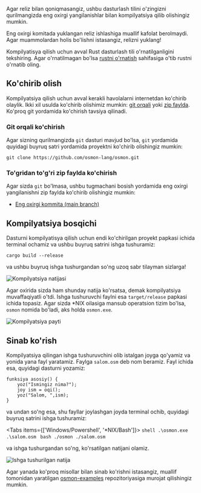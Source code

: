 
Agar reliz bilan qoniqmasangiz, ushbu dasturlash tilini o'zingizni qurilmangizda
eng oxirgi yangilanishlar bilan kompilyatsiya qilib olishingiz mumkin.

<Callout type="warning">
  Eng oxirgi komitada yuklangan reliz ishlashiga muallif kafolat berolmaydi. Agar
  muammolardan holis bo'lishni istasangiz, relizni yuklang!
</Callout>

Kompilyatisya qilish uchun avval Rust dasturlash tili o'rnatilganligini
tekshiring. Agar o'rnatilmagan bo'lsa [rustni o'rnatish](/devs/rust/install.md)
sahifasiga o'tib rustni o'rnatib oling.

## Ko'chirib olish

Kompilyatsiya qilish uchun avval kerakli havolalarni internetdan ko'chirib
olaylik. Ikki xil usulda ko'chirib olishimiz mumkin:
[git orqali](#git-orqali-kochirish) yoki
[zip faylda](#togridan-togri-zip-faylda-kochirish). Ko'proq git yordamida
ko'chirish tavsiya qilinadi.

### Git orqali ko'chirish

Agar sizning qurilmangizda `git` dasturi mavjud bo'lsa, `git` yordamida quyidagi
buyruq satri yordamida proyektni ko'chirib olishingiz mumkin:

```shell
git clone https://github.com/osmon-lang/osmon.git
```

### To'gridan to'g'ri zip faylda ko'chirish

Agar sizda `git` bo'lmasa, ushbu tugmachani bosish yordamida eng oxirgi
yangilanishni zip faylda ko'chirib olishingiz mumkin:

- [Eng oxirgi kommita (main branch)](https://github.com/osmon-lang/osmon/archive/refs/heads/main.zip)

## Kompilyatsiya bosqichi

Dasturni kompilyatisya qilish uchun endi ko'chirilgan proyekt papkasi ichida
terminal ochamiz va ushbu buyruq satrini ishga tushuramiz:

```shell
cargo build --release
```

va ushbu buyruq ishga tushurgandan so'ng uzoq sabr tilayman sizlarga!

![Kompilyatsiya natijasi](/devs/guide/compiled-binary.png)

Agar oxirida sizda ham shunday natija ko'rsatsa, demak kompilyatsiya
muvaffaqiyatli o'tdi. Ishga tushuruvchi faylni esa `target/release` papkasi
ichida topasiz. Agar sizda \*NIX oilasiga mansub operatsion tizim bo'lsa,
`osmon` nomida bo'ladi, aks holda `osmon.exe`.

![Kompilyatsiya payti](/devs/guide/osmon-compiled.png)

## Sinab ko'rish

Kompilyatsiya qilingan ishga tushuruvchini olib istalgan joyga qo'yamiz va
yonida yana fayl yaratamiz. Faylga `salom.osm` deb nom beramiz. Fayl ichida esa,
quyidagi dasturni yozamiz:

```
funksiya asosiy() {
    yoz("Ismingiz nima?");
    joy ism = oqi();
    yoz("Salom, ",ism);
}
```

va undan so'ng esa, shu fayllar joylashgan joyda terminal ochib, quyidagi buyruq
satrini ishga tushuramiz:

<Tabs items={['Windows/Powershell', '*NIX/Bash']}>
  <Tab>
    ```shell
    .\osmon.exe .\salom.osm
    ```
  </Tab>
  <Tab>
    ```bash
    ./osmon ./salom.osm
    ```
  </Tab>
</Tabs>

va ishga tushurgandan so'ng, ko'rsatilgan natijani olamiz.

![Ishga tushurilgan natija](/devs/guide/test-run.png)

Agar yanada ko'proq misollar bilan sinab ko'rishni istasangiz, muallif tomonidan
yaratilgan [osmon-examples](https://github.com/osmon-lang/osmon-examples)
repozitoriyasiga murojat qilishingiz mumkin.